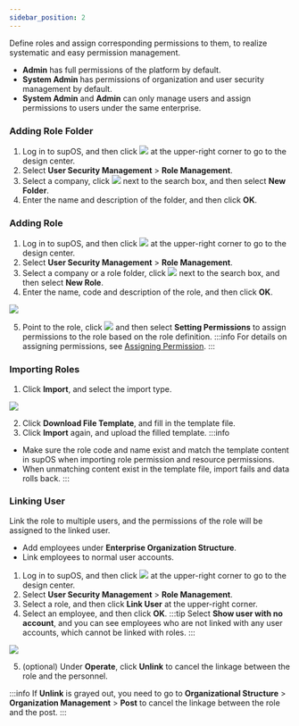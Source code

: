 ```yaml
---
sidebar_position: 2
---
```


Define roles and assign corresponding permissions to them, to realize systematic and easy permission management.

<ul>
<li>
<strong>Admin</strong> has full permissions of the
platform by default.
</li>
<li>
<strong>System Admin</strong> has permissions of
organization and user security management by default.
</li>
<li>
<strong>System Admin</strong> and <strong>Admin</strong> can only manage users and
assign permissions to users under the same enterprise.
</li>
</ul>

### Adding Role Folder

1. Log in to supOS, and then click <img src="https://wordpressfreezonex.oss-accelerate.aliyuncs.com/platform/7.png"/> at the upper-right corner to go to the design center.
2. Select <strong>User Security Management</strong> > <strong>Role Management</strong>.
3. Select a company, click <img src="https://wordpressfreezonex.oss-accelerate.aliyuncs.com/platform/28.png"/> next to the search box, and then select <strong>New Folder</strong>.
4. Enter the name and description of the folder, and then click <strong>OK</strong>.


### Adding Role

1. Log in to supOS, and then click <img src="https://wordpressfreezonex.oss-accelerate.aliyuncs.com/platform/7.png"/> at the upper-right corner to go to the design center.
2. Select <strong>User Security Management</strong> > <strong>Role Management</strong>.
3. Select a company or a role folder, click <img src="https://wordpressfreezonex.oss-accelerate.aliyuncs.com/platform/28.png"/> next to the search box, and then select <strong>New Role</strong>.
4. Enter the name, code and description of the role, and then click <strong>OK</strong>.

<img src="https://wordpressfreezonex.oss-accelerate.aliyuncs.com/4.2/supos/209.png"/>

5. Point to the role, click <img src="https://wordpressfreezonex.oss-accelerate.aliyuncs.com/platform/23.png"/> and then select <strong>Setting Permissions</strong> to assign permissions to the role based on the role definition.
:::info
For details on assigning permissions, see <a href="User Management">Assigning Permission</a>.
:::

### Importing Roles
1. Click **Import**, and select the import type.

<img src="https://wordpressfreezonex.oss-accelerate.aliyuncs.com/4.2/supos/213.png"/>

2. Click **Download File Template**, and fill in the template file.
3. Click **Import** again, and upload the filled template.
:::info
- Make sure the role code and name exist and match the template content in supOS when importing role permission and resource permissions.
- When unmatching content exist in the template file, import fails and data rolls back.
:::

### Linking User

Link the role to multiple users, and the permissions of the role will be assigned to the linked user.

<ul>
<li>
Add employees under <b>Enterprise Organization Structure</b>.
</li>
<li>Link employees to normal user accounts.</li>
</ul>

1. Log in to supOS, and then click <img src="https://wordpressfreezonex.oss-accelerate.aliyuncs.com/platform/7.png"/> at the upper-right corner to go to the design center.
2. Select <strong>User Security Management</strong> > <strong>Role Management</strong>.
3. Select a role, and then click <strong>Link User</strong> at the upper-right corner.
4. Select an employee, and then click <strong>OK</strong>.
:::tip
Select <strong>Show user with no account</strong>, and you can see employees who are not linked with any user accounts, which cannot be linked with roles.
:::

<img width={450} src="https://wordpressfreezonex.oss-accelerate.aliyuncs.com/platform/29.png"/>

5. (optional) Under <strong>Operate</strong>, click <strong>Unlink</strong> to cancel the linkage between the role and the personnel.

:::info
If <strong>Unlink</strong> is grayed out, you need to go to <strong>Organizational Structure</strong> > <strong>Organization Management</strong> > <strong>Post</strong> to cancel the linkage between the role and the post.
:::
